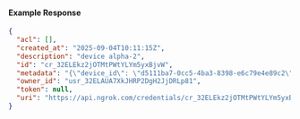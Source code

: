 
#### Example Response

```json
{
  "acl": [],
  "created_at": "2025-09-04T10:11:15Z",
  "description": "device alpha-2",
  "id": "cr_32ELEkz2jOTMtPWtYLYm5yxBjvW",
  "metadata": "{\"device_id\": \"d5111ba7-0cc5-4ba3-8398-e6c79e4e89c2\"}",
  "owner_id": "usr_32ELAUA7XkJHRP2DgH2JjDRLp81",
  "token": null,
  "uri": "https://api.ngrok.com/credentials/cr_32ELEkz2jOTMtPWtYLYm5yxBjvW"
}
```
